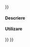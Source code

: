 <languages/>
{{UnfinishedDocu{{#translation:}}}}
{{Docnav
|[[Robot_CreateTrajectory|Create a trajectory]]
|[[Robot_SetDefaultValues|Set the default speed parameter]]
|[[Robot_Workbench|Robot]]
|IconL=Robot_CreateTrajectory.svg
|IconR=Robot_SetDefaultValues.svg
|IconC=Workbench_Robot.svg
}}

<div class="mw-translate-fuzzy">
{{GuiCommand|Name=Robot SetDefaultOrientation|Workbenches=[[Robot_Workbench|Robot]]|MenuLocation=Robot → Set default orientation}}
</div>

<span id="Description"></span>
<div class="mw-translate-fuzzy">
====Descriere====
</div>

<span id="Usage"></span>
<div class="mw-translate-fuzzy">
====Utilizare====
</div>


{{Docnav
|[[Robot_CreateTrajectory|Create a trajectory]]
|[[Robot_SetDefaultValues|Set the default speed parameter]]
|[[Robot_Workbench|Robot]]
|IconL=Robot_CreateTrajectory.svg
|IconR=Robot_SetDefaultValues.svg
|IconC=Workbench_Robot.svg
}}

{{Robot_Tools_navi{{#translation:}}}}
{{Userdocnavi{{#translation:}}}}